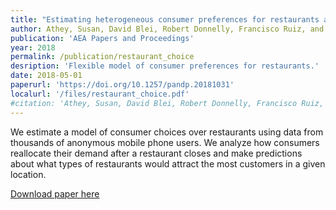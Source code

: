 ```yaml
---
title: "Estimating heterogeneous consumer preferences for restaurants and travel time using mobile location data"
author: Athey, Susan, David Blei, Robert Donnelly, Francisco Ruiz, and Tobias Schmidt
publication: 'AEA Papers and Proceedings'
year: 2018
permalink: /publication/restaurant_choice
desription: 'Flexible model of consumer preferences for restaurants.'
date: 2018-05-01
paperurl: 'https://doi.org/10.1257/pandp.20181031'
localurl: '/files/restaurant_choice.pdf'
#citation: 'Athey, Susan, David Blei, Robert Donnelly, Francisco Ruiz, and Tobias Schmidt. 2018. &quot;Estimating Heterogeneous Consumer Preferences for Restaurants and Travel Time Using Mobile Location Data.&quot; AEA Papers and Proceedings, 108: 64-67.'
---
```

We estimate a model of consumer choices over restaurants using data from thousands of anonymous mobile phone users. We analyze how consumers reallocate their demand after a restaurant closes and make predictions about what types of restaurants would attract the most customers in a given location.

[Download paper here](/files/restaurant_choice.pdf)
